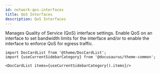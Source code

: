 ```yaml
---
id: network-qos-interfaces
title: QoS Interfaces
description: QoS Interfaces
---
```




Manages Quality of Service (QoS) interface settings. Enable QoS on an interface to set bandwidth
limits for the interface and/or to enable the interface to enforce QoS for egress traffic.




```mdx-code-block
import DocCardList from '@theme/DocCardList';
import {useCurrentSidebarCategory} from '@docusaurus/theme-common';

<DocCardList items={useCurrentSidebarCategory().items}/>
```
      